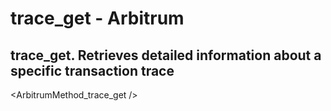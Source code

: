 # trace_get  - Arbitrum

## trace_get. Retrieves detailed information about a specific transaction trace


<ArbitrumMethod_trace_get />
